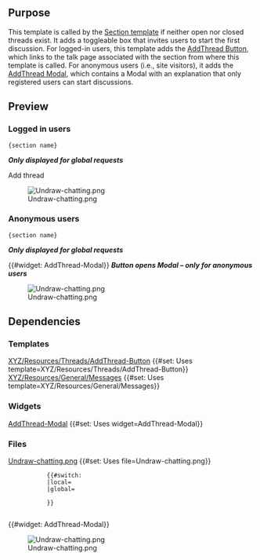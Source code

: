 <noinclude>
{{X/General/Partial|Section}}
== Purpose ==
This template is called by the [[Template:Section|Section template]] if neither open nor closed threads exist. It adds a toggleable box that invites users to start the first discussion. For logged-in users, this template adds the [[Template:X/Threads/AddThread-Button|AddThread Button]], which links to the talk page associated with the section from where this template is called. For anonymous users (i.e., site visitors), it adds the [[Widget:AddThread-Modal|AddThread Modal]], which contains a Modal with an explanation that only registered users can start discussions.

== Preview ==
=== Logged in users ===
<div class="container card mb-3 p-3">
    <div class="row d-flex align-items-center">
        <div class="col-12 col-md-8 px-md-4">
            <div class="h3 mt-3 pr-0">{{X/Threads/Messages|atlas-threads-start-discussion-about}} <code>{section name}</code></div>
            <p>{{X/Threads/Messages|atlas-threads-improve-section}}</p>
            <p>{{X/Threads/Messages|atlas-threads-hosted-global}} '''''Only displayed for global requests'''''</p>
            <div class="mb-3 btn btn-primary disabled">Add thread</div>
        </div>
        <div class="col-8 offset-2 col-md-4 offset-md-0 p-4 p-md-3 p-lg-5">[[File:Undraw-chatting.png|frameless|none|class=img-width]]</div>
    </div>
</div>

=== Anonymous users ===
<div class="container card mb-3 p-3">
    <div class="row d-flex align-items-center">
        <div class="col-12 col-md-8 px-md-4">
            <div class="h3 mt-3 pr-0">{{X/Threads/Messages|atlas-threads-start-discussion-about}} <code>{section name}</code></div>
            <p>{{X/Threads/Messages|atlas-threads-improve-section}}</p>
            <p>{{X/Threads/Messages|atlas-threads-hosted-global}} '''''Only displayed for global requests'''''</p>
            <div class="mb-3">{{#widget: AddThread-Modal}} <span class="ml-2">'''''Button opens Modal – only for anonymous users'''''</span></div>
        </div>
        <div class="col-8 offset-2 col-md-4 offset-md-0 p-4 p-md-3 p-lg-5">[[File:Undraw-chatting.png|frameless|none|class=img-width]]</div>
    </div>
</div>

== Dependencies ==
=== Templates ===
[[Template:X/Threads/AddThread-Button|XYZ/Resources/Threads/AddThread-Button]] {{#set: Uses template=XYZ/Resources/Threads/AddThread-Button}}<br>
[[Template:X/General/Messages|XYZ/Resources/General/Messages]] {{#set: Uses template=XYZ/Resources/General/Messages}}

=== Widgets ===
[[Widget:AddThread-Modal|AddThread-Modal]] {{#set: Uses widget=AddThread-Modal}}

=== Files ===
[[:File:Undraw-chatting.png|Undraw-chatting.png]] {{#set: Uses file=Undraw-chatting.png}}
</noinclude>
<includeonly><div class="container card mb-3 p-3">
    <div class="row d-flex align-items-center">
        <div class="col-12 col-md-8 px-md-4">
            <div class="h3 mt-3 pr-0">{{X/Threads/Messages|atlas-threads-start-discussion-about}} {{{pageTitle}}}</div>
            <p>{{X/Threads/Messages|atlas-threads-improve-section}}</p>
            {{#switch: {{{source}}}
            |local=
            |global= <p>{{X/Threads/Messages|atlas-threads-hosted-global}}</p>
            }}
            <div class="d-none user-show mb-3">{{X/Threads/AddThread-Button|source={{{source}}}|pageTalk={{{pageTalk}}}}}</div>
            <div class="anonymous-show mb-3">{{#widget: AddThread-Modal}}</div>
        </div>
        <div class="col-8 offset-2 col-md-4 offset-md-0 p-4 p-md-3 p-lg-5">[[File:Undraw-chatting.png|frameless|none|class=img-width]]</div>
    </div>
</div><nowiki/></includeonly>